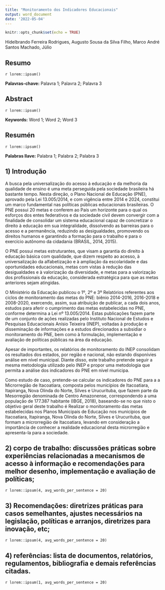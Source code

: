 ```yaml
---
title: "Monitoramento dos Indicadores Educacionais"
output: word_document
date: '2022-05-04'
---
```


```r
knitr::opts_chunk$set(echo = TRUE)
```

Hidelbrando Ferreira Rodrigues, Augusto Sousa da Silva Filho, Marco André Santos Machado, Júlio

## Resumo

`r lorem::ipsum()`

**Palavras-chave:** Palavra 1; Palavra 2; Palavra 3

## Abstract
`r lorem::ipsum()`

**Keywords:** Word 1; Word 2; Word 3

## Resumén
`r lorem::ipsum()`

**Palabras llave:** Palabra 1; Palabra 2; Palabra 3


## 1) Introdução

A busca pela universalização do acesso à educação e da melhoria da qualidade de ensino é uma meta perseguida pela sociedade brasileira há bastante tempo. Nesta direção, o Plano Nacional de Educação (PNE), aprovado pela Lei 13.005/2014, e com vigência entre 2014 e 2024, constitui um marco fundamental nas políticas públicas educacionais brasileiras. O PNE possui 20 metas e conferem ao País um horizonte para o qual os esforços dos entes federativos e da sociedade civil devem convergir com a finalidade de consolidar um sistema educacional capaz de concretizar o direito à educação em sua integralidade, dissolvendo as barreiras para o acesso e a permanência, reduzindo as desigualdades, promovendo os direitos humanos e garantindo a formação para o trabalho e para o exercício autônomo da cidadania (BRASIL, 2014, 2015).

O PNE possui metas estruturantes, que visam a garantia do direito à educação básica com qualidade, que dizem respeito ao acesso, à universalização da alfabetização e à ampliação da escolaridade e das oportunidades educacionais, metas com vistas à redução das desigualdades e à valorização da diversidade, e metas para a valorização dos profissionais da educação, considerada estratégica para que as metas anteriores sejam atingidas.

O Ministério da Educação publicou o 1º, 2º e 3º Relatórios referentes aos ciclos de monitoramento das metas do PNE: biênio 2014-2016, 2016-2018 e 2008-2020, exercendo, assim, sua atribuição de publicar, a cada dois anos, estudos para aferir o cumprimento das metas estabelecidas no PNE, conforme determina a Lei nº 13.005/2014. Estas publicações fazem parte de um conjunto de ações realizadas pelo Instituto Nacional de Estudos e Pesquisas Educacionais Anísio Teixeira (INEP), voltadas à produção e disseminação de informações e a estudos direcionados a subsidiar o monitoramento do PNE, bem como à formulação, implementação e avaliação de políticas públicas na área da educação.

Apesar de importantes, os relatórios de monitoramento do INEP consolidam os resultados dos estados, por região e nacional, não estando disponívies análise em nível municipal. Diante disso, este trabalho pretende seguir a mesma metodologia utilizado pelo INEP e propor uma metodologia que permita a análise dos indicadores do PNE em nível municipa.

Como estudo de caso, pretende-se calcular os indicadores do PNE para a a Microrregião de Itacoatiara, composta pelos municípios de Itacoatiara, Itapiranga, Nova Olinda do Norte, Silves e Urucurituba, que fazem parte da Mesorregião denominada de Centro Amazonense, correspondendo a uma população de 177.387 habitante (IBGE, 2018), baseando-se no que nisto o objetivo geral deste trabalho é Realizar o monitoramento das metas estabelecidas
nos Planos Municipais de Educação nos municípios de Itacoatiara, Itapiranga, Nova Olinda do Norte, Silves e Urucurituba, que formam a microrregião de Itacoatiara, levando em consideração a importância de conhecer a realidade educacional desta microrregião e apresenta-la para a sociedade.


## 2) corpo de trabalho: discussões práticas sobre experiências relacionadas a mecanismos de acesso à informação e recomendações para melhor desenho, implementação e avaliação de políticas; 

`r lorem::ipsum(4, avg_words_per_sentence = 20)`
 
## 3) Recomendações: diretrizes práticas para casos semelhantes, ajustes necessários na legislação, políticas e arranjos, diretrizes para inovação, etc; 

`r lorem::ipsum(4, avg_words_per_sentence = 20)`

## 4) referências: lista de documentos, relatórios, regulamentos, bibliografia e demais referências citadas.

`r lorem::ipsum(1, avg_words_per_sentence = 20)`
